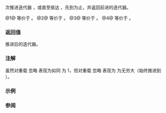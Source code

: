 {{cpp/experimental/ranges/title|next}}
{{cpp/experimental/ranges/iterator/navbar}}
{{dcl begin}}
{{dcl header|experimental/ranges/iterator}}
{{dcl|notes={{mark|定制点对象}}|since=ranges|1=
namespace {
    constexpr /* 未指明 */ next = /* 未指明 */;
}
}}
{{dcl h|调用签名}}
{{dcl|num=1|
template&lt; Iterator I &gt;
constexpr I next( I i );
}}
{{dcl|num=2|
template&lt; Iterator I &gt;
constexpr I next( I i, ranges::difference_type_t&lt;I&gt; n );
}}
{{dcl|num=3|
template&lt; Iterator I, Sentinel&lt;I&gt; S &gt;
constexpr I next( I i, S bound );
}}
{{dcl|num=4|
template&lt; Iterator I, Sentinel&lt;I&gt; S &gt;
constexpr I next( I i, ranges::difference_type_t&lt;I&gt; n, S bound );
}}
{{dcl end}}

{{c|n}} 次推进迭代器 {{c|i}}，或直至抵达 {{c|bound}}，先到为止，并返回前进的迭代器。

@1@ 等价于 {{c|++i; return i;}}。
@2@ 等价于 {{c|ranges::advance(i, n); return i;}}。
@3@ 等价于 {{c|ranges::advance(i, bound); return i;}}。
@4@ 等价于 {{c|ranges::advance(i, n, bound); return i;}}。

{{cpp/experimental/ranges/cpo}}

=== 返回值 ===
推进后的迭代器。

=== 注解 ===
虽然对重载 {{v|2}} 忽略 {{c|n}} 表现为如同 {{c|n}} 为 1，但对重载 {{v|4}} 忽略 {{c|n}} 表现为 {{c|n}} 为无穷大（始终推进到 {{c|bound}}）。

===示例===
{{example}}

===参阅===
{{dsc begin}}
{{dsc inc|cpp/iterator/dsc next}}
{{dsc inc|cpp/experimental/ranges/iterator/dsc advance}}
{{dsc inc|cpp/experimental/ranges/iterator/dsc prev}}
{{dsc inc|cpp/experimental/ranges/iterator/dsc distance}}
{{dsc end}}

{{langlinks|en|ja}}